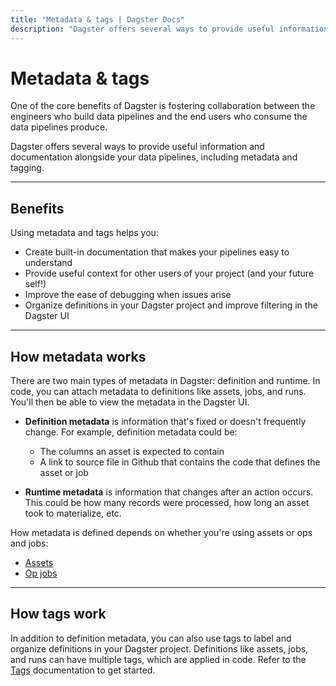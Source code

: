 ```yaml
---
title: "Metadata & tags | Dagster Docs"
description: "Dagster offers several ways to provide useful information and documentation alongside your data pipelines, including metadata and tagging."
---
```


# Metadata & tags

One of the core benefits of Dagster is fostering collaboration between the engineers who build data pipelines and the end users who consume the data pipelines produce.

Dagster offers several ways to provide useful information and documentation alongside your data pipelines, including metadata and tagging.

---

## Benefits

Using metadata and tags helps you:

- Create built-in documentation that makes your pipelines easy to understand
- Provide useful context for other users of your project (and your future self!)
- Improve the ease of debugging when issues arise
- Organize definitions in your Dagster project and improve filtering in the Dagster UI

---

## How metadata works

There are two main types of metadata in Dagster: definition and runtime. In code, you can attach metadata to definitions like assets, jobs, and runs. You'll then be able to view the metadata in the Dagster UI.

- **Definition metadata** is information that's fixed or doesn't frequently change. For example, definition metadata could be:

  - The columns an asset is expected to contain
  - A link to source file in Github that contains the code that defines the asset or job

- **Runtime metadata** is information that changes after an action occurs. This could be how many records were processed, how long an asset took to materialize, etc.

How metadata is defined depends on whether you're using assets or ops and jobs:

- [Assets](/concepts/metadata-tags/asset-metadata)
- [Op jobs](/concepts/metadata-tags/op-job-metadata)

---

## How tags work

In addition to definition metadata, you can also use tags to label and organize definitions in your Dagster project. Definitions like assets, jobs, and runs can have multiple tags, which are applied in code. Refer to the [Tags](/concepts/metadata-tags/tags) documentation to get started.
